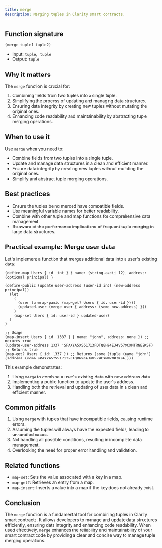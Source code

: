 ```yaml
---
title: merge
description: Merging tuples in Clarity smart contracts.
---
```


## Function signature

```clarity
(merge tuple1 tuple2)
```

- Input: `tuple, tuple`
- Output: `tuple`

## Why it matters

The `merge` function is crucial for:

1. Combining fields from two tuples into a single tuple.
2. Simplifying the process of updating and managing data structures.
3. Ensuring data integrity by creating new tuples without mutating the original ones.
4. Enhancing code readability and maintainability by abstracting tuple merging operations.

## When to use it

Use `merge` when you need to:

- Combine fields from two tuples into a single tuple.
- Update and manage data structures in a clean and efficient manner.
- Ensure data integrity by creating new tuples without mutating the original ones.
- Simplify and abstract tuple merging operations.

## Best practices

- Ensure the tuples being merged have compatible fields.
- Use meaningful variable names for better readability.
- Combine with other tuple and map functions for comprehensive data management.
- Be aware of the performance implications of frequent tuple merging in large data structures.

## Practical example: Merge user data

Let's implement a function that merges additional data into a user's existing data:

```clarity
(define-map Users { id: int } { name: (string-ascii 12), address: (optional principal) })

(define-public (update-user-address (user-id int) (new-address principal))
  (let
    (
      (user (unwrap-panic (map-get? Users { id: user-id })))
      (updated-user (merge user { address: (some new-address) }))
    )
    (map-set Users { id: user-id } updated-user)
  )
)

;; Usage
(map-insert Users { id: 1337 } { name: "john", address: none }) ;; Returns true
(update-user-address 1337 'SPAXYA5XS51713FDTQ8H94EJ4V579CXMTRNBZKSF) ;; Returns true
(map-get? Users { id: 1337 }) ;; Returns (some (tuple (name "john") (address (some SPAXYA5XS51713FDTQ8H94EJ4V579CXMTRNBZKSF))))
```

This example demonstrates:
1. Using `merge` to combine a user's existing data with new address data.
2. Implementing a public function to update the user's address.
3. Handling both the retrieval and updating of user data in a clean and efficient manner.

## Common pitfalls

1. Using `merge` with tuples that have incompatible fields, causing runtime errors.
2. Assuming the tuples will always have the expected fields, leading to unhandled cases.
3. Not handling all possible conditions, resulting in incomplete data management.
4. Overlooking the need for proper error handling and validation.

## Related functions

- `map-set`: Sets the value associated with a key in a map.
- `map-get?`: Retrieves an entry from a map.
- `map-insert`: Inserts a value into a map if the key does not already exist.

## Conclusion

The `merge` function is a fundamental tool for combining tuples in Clarity smart contracts. It allows developers to manage and update data structures efficiently, ensuring data integrity and enhancing code readability. When used effectively, `merge` enhances the reliability and maintainability of your smart contract code by providing a clear and concise way to manage tuple merging operations.

